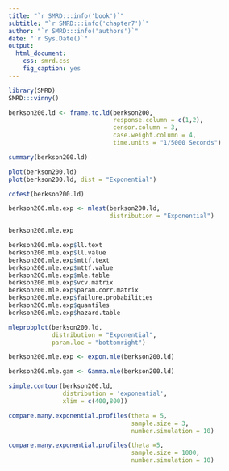 ```yaml
---
title: "`r SMRD:::info('book')`"
subtitle: "`r SMRD:::info('chapter7')`"
author: "`r SMRD:::info('authors')`"
date: "`r Sys.Date()`"
output: 
  html_document:
    css: smrd.css
    fig_caption: yes
---
```


```r
library(SMRD)
SMRD:::vinny()
```

```r
berkson200.ld <- frame.to.ld(berkson200,
                             response.column = c(1,2),
                             censor.column = 3,
                             case.weight.column = 4,
                             time.units = "1/5000 Seconds")

summary(berkson200.ld)

plot(berkson200.ld)
plot(berkson200.ld, dist = "Exponential")
```


```r
cdfest(berkson200.ld)
```


```r
berkson200.mle.exp <- mlest(berkson200.ld, 
                            distribution = "Exponential")

berkson200.mle.exp

berkson200.mle.exp$ll.text
berkson200.mle.exp$ll.value
berkson200.mle.exp$mttf.text
berkson200.mle.exp$mttf.value
berkson200.mle.exp$mle.table
berkson200.mle.exp$vcv.matrix
berkson200.mle.exp$param.corr.matrix
berkson200.mle.exp$failure.probabilities
berkson200.mle.exp$quantiles
berkson200.mle.exp$hazard.table
```

```r
mleprobplot(berkson200.ld, 
            distribution = "Exponential", 
            param.loc = "bottomright") 
```

```r
berkson200.mle.exp <- expon.mle(berkson200.ld)

berkson200.mle.gam <- Gamma.mle(berkson200.ld)
```

```r
simple.contour(berkson200.ld, 
               distribution = 'exponential', 
               xlim = c(400,800))
```

```r
compare.many.exponential.profiles(theta = 5,
                                  sample.size = 3,
                                  number.simulation = 10)

compare.many.exponential.profiles(theta =5,
                                  sample.size = 1000,
                                  number.simulation = 10)
```